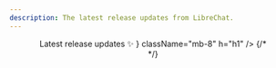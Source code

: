 ```yaml
---
description: The latest release updates from LibreChat.
---
```



<div className="md:container">
  <div className="flex flex-col items-center content-center text-center my-10">
    <Header
      title="Changelog"
      description={
        <>
          Latest release updates ✨
        </>
      }
      className="mb-8"
      h="h1"
    />
    {/* <div className="mb-8">
      <ProductUpdateSignup source="changelog" />
    </div> */}
  </div>
  <ChangelogIndex />
</div>
